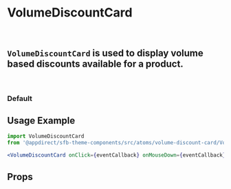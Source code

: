 
<Meta of={VolumeDiscountCardStories} />

# VolumeDiscountCard

<br />

## `VolumeDiscountCard` is used to display volume based discounts available for a product.

<br />

### Default

<Canvas>
  <Story of={VolumeDiscountCardStories.Default} />
</Canvas>

## Usage Example

```jsx
import VolumeDiscountCard
from '@appdirect/sfb-theme-components/src/atoms/volume-discount-card/VolumeDiscountCard';

<VolumeDiscountCard onClick={eventCallback} onMouseDown={eventCallback} />
```

## Props

<ArgsTable of={VolumeDiscountCard} />
